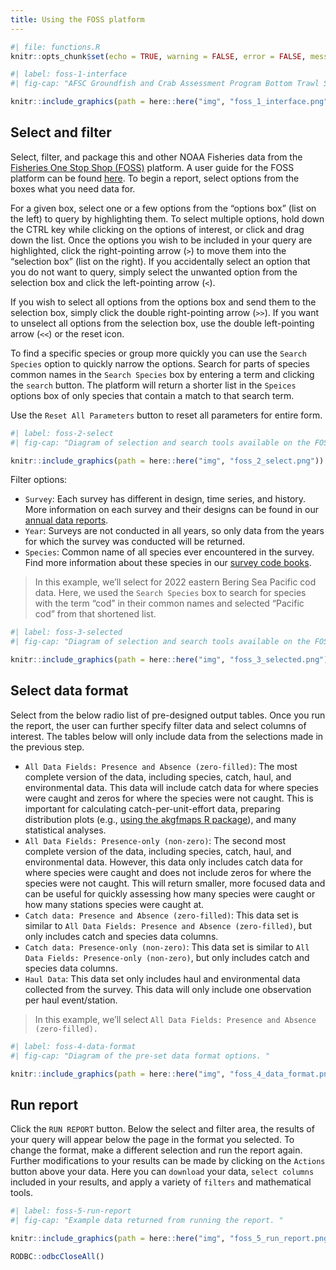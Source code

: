 ```yaml
---
title: Using the FOSS platform
---
```


```r
#| file: functions.R
knitr::opts_chunk$set(echo = TRUE, warning = FALSE, error = FALSE, message = FALSE, eval = TRUE, comment = FALSE)
```

```r
#| label: foss-1-interface
#| fig-cap: "AFSC Groundfish and Crab Assessment Program Bottom Trawl Survey data interface on the Fisheries One Stop Shop platform. "

knitr::include_graphics(path = here::here("img", "foss_1_interface.png"))
```

## Select and filter

Select, filter, and package this and other NOAA Fisheries data from the [Fisheries One Stop Shop (FOSS)](`r link_foss `) platform. A user guide for the FOSS platform can be found [here](https://www.fisheries.noaa.gov/foss/f?p=215:7:7542600605674:::::). To begin a report, select options from the boxes what you need data for. 

For a given box, select one or a few options from the "options box" (list on the left) to query by highlighting them. To select multiple options, hold down the CTRL key while clicking on the options of interest, or click and drag down the list. Once the options you wish to be included in your query are highlighted, click the right-pointing arrow (`>`) to move them into the "selection box" (list on the right). If you accidentally select an option that you do not want to query, simply select the unwanted option from the selection box and click the left-pointing arrow (`<`). 

If you wish to select all options from the options box and send them to the selection box, simply click the double right-pointing arrow (`>>`). If you want to unselect all options from the selection box, use the double left-pointing arrow (`<<`) or the reset icon. 

To find a specific species or group more quickly you can use the `Search Species` option to quickly narrow the options. Search for parts of species common names in the `Search Species` box by entering a term and clicking the `search` button. The platform will return a shorter list in the `Speices` options box of only species that contain a match to that search term. 

Use the `Reset All Parameters` button to reset all parameters for entire form. 

```r
#| label: foss-2-select
#| fig-cap: "Diagram of selection and search tools available on the FOSS platofrom. "

knitr::include_graphics(path = here::here("img", "foss_2_select.png"))
```

Filter options:

 - `Survey`: Each survey has different in design, time series, and history. More information on each survey and their designs can be found in our [annual data reports](https://www.fisheries.noaa.gov/alaska/science-data/groundfish-assessment-program-bottom-trawl-surveys#data-products).
 - `Year`: Surveys are not conducted in all years, so only data from the years for which the survey was conducted will be returned.
 - `Species`: Common name of all species ever encountered in the survey. Find more information about these species in our [survey code books](`r link_code_books`).

> In this example, we'll select for 2022 eastern Bering Sea Pacific cod data. Here, we used the `Search Species` box to search for species with the term "cod" in their common names and selected "Pacific cod" from that shortened list. 

```r
#| label: foss-3-selected
#| fig-cap: "Diagram of selection and search tools available on the FOSS platofrom. "

knitr::include_graphics(path = here::here("img", "foss_3_selected.png"))
```

## Select data format

Select from the below radio list of pre-designed output tables. Once you run the report, the user can further specify filter data and select columns of interest. The tables below will only include data from the selections made in the previous step. 

 - `All Data Fields: Presence and Absence (zero-filled)`: The most complete version of the data, including species, catch, haul, and environmental data. This data will include catch data for where species were caught and zeros for where the species were not caught. This is important for calculating catch-per-unit-effort data, preparing distribution plots (e.g., [using the akgfmaps R package](https://github.com/afsc-gap-products/akgfmaps)), and many statistical analyses. 
 - `All Data Fields: Presence-only (non-zero)`: The second most complete version of the data, including species, catch, haul, and environmental data. However, this data only includes catch data for where species were caught and does not include zeros for where the species were not caught. This will return smaller, more focused data and can be useful for quickly assessing how many species were caught or how many stations species were caught at. 
 - `Catch data: Presence and Absence (zero-filled)`: This data set is similar to `All Data Fields: Presence and Absence (zero-filled)`, but only includes catch and species data columns. 
 - `Catch data: Presence-only (non-zero)`: This data set is similar to `All Data Fields: Presence-only (non-zero)`, but only includes catch and species data columns. 
 - `Haul Data`: This data set only includes haul and environmental data collected from the survey. This data will only include one observation per haul event/station. 

> In this example, we'll select `All Data Fields: Presence and Absence (zero-filled).`

```r
#| label: foss-4-data-format
#| fig-cap: "Diagram of the pre-set data format options. "

knitr::include_graphics(path = here::here("img", "foss_4_data_format.png"))
```

## Run report

Click the `RUN REPORT` button. Below the select and filter area, the results of your query will appear below the page in the format you selected. To change the format, make a different selection and run the report again. Further modifications to your results can be made by clicking on the `Actions` button above your data. Here you can `download` your data, `select columns` included in your results, and apply a variety of `filters` and mathematical tools. 

```r
#| label: foss-5-run-report
#| fig-cap: "Example data returned from running the report. "

knitr::include_graphics(path = here::here("img", "foss_5_run_report.png"))
```

```r
RODBC::odbcCloseAll()
```
